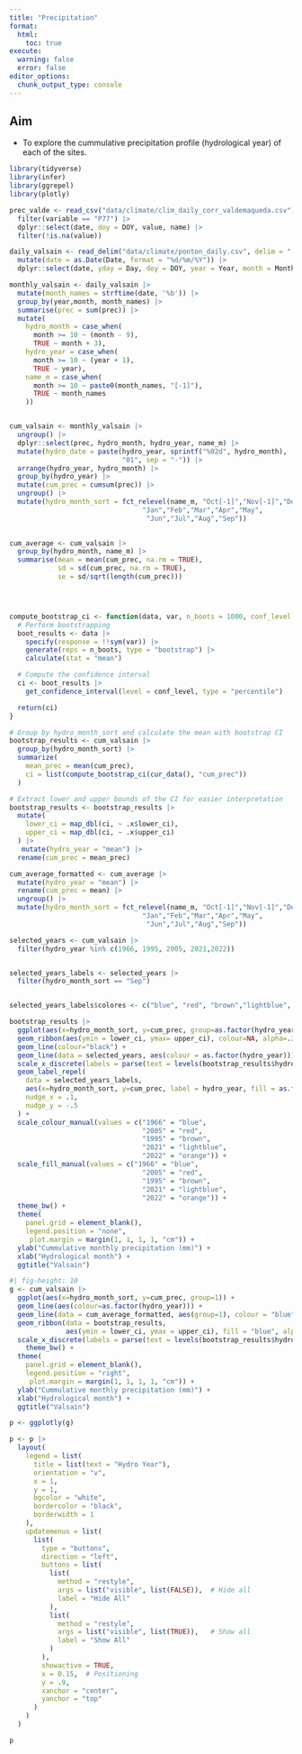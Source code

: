 ```yaml
---
title: "Precipitation"
format: 
  html:
    toc: true
execute: 
  warning: false
  error: false
editor_options: 
  chunk_output_type: console
--- 
```


## Aim
- To explore the cummulative precipitation profile (hydrological year) of each of the sites. 
 

```r
library(tidyverse)
library(infer)
library(ggrepel)
library(plotly)

prec_valde <- read_csv("data/climate/clim_daily_corr_valdemaqueda.csv") |> 
  filter(variable == "P77") |> 
  dplyr::select(date, doy = DOY, value, name) |> 
  filter(!is.na(value))
```
 
 
```r
daily_valsain <- read_delim("data/climate/ponton_daily.csv", delim = ";") |> 
  mutate(date = as.Date(Date, format = "%d/%m/%Y")) |> 
  dplyr::select(date, yday = Day, doy = DOY, year = Year, month = Month, prec = PREC)

monthly_valsain <- daily_valsain |> 
  mutate(month_names = strftime(date, '%b')) |>
  group_by(year,month, month_names) |> 
  summarise(prec = sum(prec)) |> 
  mutate(
    hydro_month = case_when(
      month >= 10 ~ (month - 9), 
      TRUE ~ month + 3), 
    hydro_year = case_when(
      month >= 10 ~ (year + 1), 
      TRUE ~ year), 
    name_m = case_when(
      month >= 10 ~ paste0(month_names, "[-1]"), 
      TRUE ~ month_names
    ))


cum_valsain <- monthly_valsain |> 
  ungroup() |> 
  dplyr::select(prec, hydro_month, hydro_year, name_m) |> 
  mutate(hydro_date = paste(hydro_year, sprintf("%02d", hydro_month),
                            "01", sep = "-")) |> 
  arrange(hydro_year, hydro_month) |> 
  group_by(hydro_year) |>
  mutate(cum_prec = cumsum(prec)) |> 
  ungroup() |> 
  mutate(hydro_month_sort = fct_relevel(name_m, "Oct[-1]","Nov[-1]","Dec[-1]",
                                 "Jan","Feb","Mar","Apr","May",
                                  "Jun","Jul","Aug","Sep"))
  

cum_average <- cum_valsain |> 
  group_by(hydro_month, name_m) |> 
  summarise(mean = mean(cum_prec, na.rm = TRUE), 
            sd = sd(cum_prec, na.rm = TRUE), 
            se = sd/sqrt(length(cum_prec))) 




compute_bootstrap_ci <- function(data, var, n_boots = 1000, conf_level = 0.95) {
  # Perform bootstrapping
  boot_results <- data |>
    specify(response = !!sym(var)) |>
    generate(reps = n_boots, type = "bootstrap") |>
    calculate(stat = "mean")

  # Compute the confidence interval
  ci <- boot_results |>
    get_confidence_interval(level = conf_level, type = "percentile")

  return(ci)
}

# Group by hydro_month_sort and calculate the mean with bootstrap CI
bootstrap_results <- cum_valsain |>
  group_by(hydro_month_sort) |>
  summarize(
    mean_prec = mean(cum_prec),
    ci = list(compute_bootstrap_ci(cur_data(), "cum_prec"))
  )

# Extract lower and upper bounds of the CI for easier interpretation
bootstrap_results <- bootstrap_results |>
  mutate(
    lower_ci = map_dbl(ci, ~ .x$lower_ci),
    upper_ci = map_dbl(ci, ~ .x$upper_ci)
  ) |> 
   mutate(hydro_year = "mean") |> 
  rename(cum_prec = mean_prec)


```
 
 
```r
cum_average_formatted <- cum_average |> 
  mutate(hydro_year = "mean") |> 
  rename(cum_prec = mean) |> 
  ungroup() |> 
  mutate(hydro_month_sort = fct_relevel(name_m, "Oct[-1]","Nov[-1]","Dec[-1]",
                                 "Jan","Feb","Mar","Apr","May",
                                  "Jun","Jul","Aug","Sep"))
```


```r
selected_years <- cum_valsain |> 
  filter(hydro_year %in% c(1966, 1995, 2005, 2021,2022)) 


selected_years_labels <- selected_years |> 
  filter(hydro_month_sort == "Sep") 


selected_years_labels$colores <- c("blue", "red", "brown","lightblue", "orange")
```


```r
bootstrap_results |> 
  ggplot(aes(x=hydro_month_sort, y=cum_prec, group=as.factor(hydro_year))) +
  geom_ribbon(aes(ymin = lower_ci, ymax= upper_ci), colour=NA, alpha=.2) +
  geom_line(colour="black") +
  geom_line(data = selected_years, aes(colour = as.factor(hydro_year))) +
  scale_x_discrete(labels = parse(text = levels(bootstrap_results$hydro_month_sort))) +
  geom_label_repel(
    data = selected_years_labels, 
    aes(x=hydro_month_sort, y=cum_prec, label = hydro_year, fill = as.factor(hydro_year)), colour = "white",
    nudge_x = .1,
    nudge_y = -.5
  ) +
  scale_colour_manual(values = c("1966" = "blue", 
                                 "2005" = "red", 
                                 "1995" = "brown",
                                 "2021" = "lightblue",
                                 "2022" = "orange")) +
  scale_fill_manual(values = c("1966" = "blue", 
                                 "2005" = "red", 
                                 "1995" = "brown",
                                 "2021" = "lightblue",
                                 "2022" = "orange")) +
  theme_bw() +
  theme(
    panel.grid = element_blank(), 
    legend.position = "none",
     plot.margin = margin(1, 1, 1, 1, "cm")) +
  ylab("Cummulative monthly precipitation (mm)") +
  xlab("Hydrological month") +
  ggtitle("Valsaín")

```



```r
#| fig-height: 10
g <- cum_valsain |> 
  ggplot(aes(x=hydro_month_sort, y=cum_prec, group=1)) +
  geom_line(aes(colour=as.factor(hydro_year))) +
  geom_line(data = cum_average_formatted, aes(group=1), colour = "blue", lwd=1.5) +
  geom_ribbon(data = bootstrap_results, 
              aes(ymin = lower_ci, ymax = upper_ci), fill = "blue", alpha = .5) + 
  scale_x_discrete(labels = parse(text = levels(bootstrap_results$hydro_month_sort))) +
    theme_bw() +
  theme(
    panel.grid = element_blank(), 
    legend.position = "right", 
     plot.margin = margin(1, 1, 1, 1, "cm")) +
  ylab("Cummulative monthly precipitation (mm)") +
  xlab("Hydrological month") +
  ggtitle("Valsaín")

p <- ggplotly(g)

p <- p |> 
  layout(
    legend = list(
      title = list(text = "Hydro Year"),
      orientation = "v",
      x = 1,
      y = 1,
      bgcolor = "white",
      bordercolor = "black",
      borderwidth = 1
    ),
    updatemenus = list(
      list(
        type = "buttons",
        direction = "left",
        buttons = list(
          list(
            method = "restyle",
            args = list("visible", list(FALSE)),  # Hide all
            label = "Hide All"
          ),
          list(
            method = "restyle",
            args = list("visible", list(TRUE)),   # Show all
            label = "Show All"
          )
        ),
        showactive = TRUE,
        x = 0.15,  # Positioning
        y = .9,
        xanchor = "center",
        yanchor = "top"
      )
    )
  )

p
```



 
